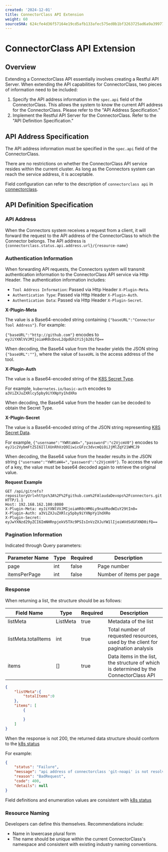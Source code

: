 ```yaml
---
created: '2024-12-01'
title: ConnectorClass API Extension
weight: 60
sourceSHA: 624cfe4d36f57164e19cd5afb133afec575ed0b1bf3263725ad6a9a399771dd7
---
```


# ConnectorClass API Extension

## Overview

Extending a ConnectorClass API essentially involves creating a Restful API Server. When extending the API capabilities for ConnectorClass, two pieces of information need to be included:

1. Specify the API address information in the `spec.api` field of the ConnectorClass. This allows the system to know the current API address for the ConnectorClass. Please refer to the "API Address Specification."
2. Implement the Restful API Server for the ConnectorClass. Refer to the "API Definition Specification."

## API Address Specification

The API address information must be specified in the `spec.api` field of the ConnectorClass.

There are no restrictions on whether the ConnectorClass API service resides within the current cluster. As long as the Connectors system can reach the service address, it is acceptable.

Field configuration can refer to the description of `connectorclass api` in [connectorclass](./connectorclass.mdx).

## API Definition Specification

### API Address

When the Connectors system receives a request from a client, it will forward the request to the API address of the ConnectorClass to which the Connector belongs.
The API address is `{connectorclass.status.api.address.url}/{resource-name}`

### Authentication Information

When forwarding API requests, the Connectors system will transmit authentication information to the ConnectorClass API service via Http Header.
The authentication information includes:

- `Tool Address Information`: Passed via Http Header `X-Plugin-Meta`.
- `Authentication Type`: Passed via Http Header `X-Plugin-Auth`.
- `Authentication Data`: Passed via Http Header `X-Plugin-Secret`.

**X-Plugin-Meta**

The value is a Base64-encoded string containing `{"baseURL":"Connector Tool Address"}`. For example:

`{"baseURL":"http://github.com"}` encodes to `eyJiYXNlVVJMIjoiaHR0cDovL2dpdGh1Yi5jb20ifQ==`

When decoding, the Base64 value from the header yields the JSON string `{"baseURL":""}`, where the value of `baseURL` is the access address of the tool.

**X-Plugin-Auth**

The value is a Base64-encoded string of the [K8S Secret Type](https://kubernetes.io/docs/concepts/configuration/secret/#secret-types).

For example, `kubernetes.io/basic-auth` encodes to `a3ViZXJuZXRlcy5pby9iYXNpYy1hdXRo`

When decoding, the Base64 value from the header can be decoded to obtain the Secret Type.

**X-Plugin-Secret**

The value is a Base64-encoded string of the JSON string representing [K8S Secret Data](https://kubernetes.io/docs/concepts/configuration/secret/).

For example, `{"username":"YWRtaW4=","password":"c2VjcmV0"}` encodes to `eyJ1c2VybmFtZSI6IllXUnRhVzQ9IiwicGFzc3dvcmQiOiJjMlZqY21WMCJ9`

When decoding, the Base64 value from the header results in the JSON string `{"username":"YWRtaW4=","password":"c2VjcmV0"}`. To access the value of a key, the value must be base64 decoded again to retrieve the original value.

**Request Example**

```plaintext
GET /api/gitrefs?repositoryUrl=https%3A%2F%2Fgithub.com%2FAlaudaDevops%2Fconnectors.git HTTP/1.1
Host: 192.168.162.100:8080
X-Plugin-Meta: eyJiYXNlVVJMIjoiaHR0cHM6Ly9naXRodWIuY29tIn0=
X-Plugin-Auth: a3ViZXJuZXRlcy5pby9iYXNpYy1hdXRo
X-Plugin-Secret: eyJwYXNzd29yZCI6ImNHRnpjekV5TXc9PSIsInVzZXJuYW1lIjoiWVdSdGFXND0ifQ==
```

### Pagination Information

Indicated through Query parameters:

| Parameter Name     | Type  | Required | Description                 |
| ------------------ | ----- | -------- | --------------------------- |
| page               | int   | false    | Page number                 |
| itemsPerPage       | int   | false    | Number of items per page    |

### Response

When returning a list, the structure should be as follows:

| Field Name                | Type       | Required | Description                                     |
| ------------------------- | --------- | -------- | ----------------------------------------------- |
| listMeta                  | ListMeta  | true     | Metadata of the list                            |
| listMeta.totalItems       | int       | true     | Total number of requested resources, used by the client for pagination analysis |
| items                     | \[]       | true     | Data items in the list, the structure of which is determined by the ConnectorClass API |

```json
{
    "listMeta":{
        "totalItems":0
    },
    "items": [
        {

        }
    ]
}
```

When the response is not 200, the returned data structure should conform to the [k8s status](https://pkg.go.dev/k8s.io/apimachinery@v0.31.3/pkg/apis/meta/v1#Status)

For example:

```json
{
    "status": "Failure",
    "message": "api address of connectorclass 'git-noapi' is not resolved",
    "reason": "BadRequest",
    "code": 400,
    "details": null
}
```

Field definitions and enumeration values are consistent with [k8s status](https://pkg.go.dev/k8s.io/apimachinery@v0.31.3/pkg/apis/meta/v1#Status)

### Resource Naming

Developers can define this themselves. Recommendations include:

- Name in lowercase plural form
- The name should be unique within the current ConnectorClass's namespace and consistent with existing industry naming conventions.
